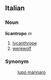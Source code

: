 ==Italian==
===Noun===
'''licantropo''' ''m''
# [[lycanthrope]]
# [[werewolf]]

===Synonym===
:[[lupo mannaro]]